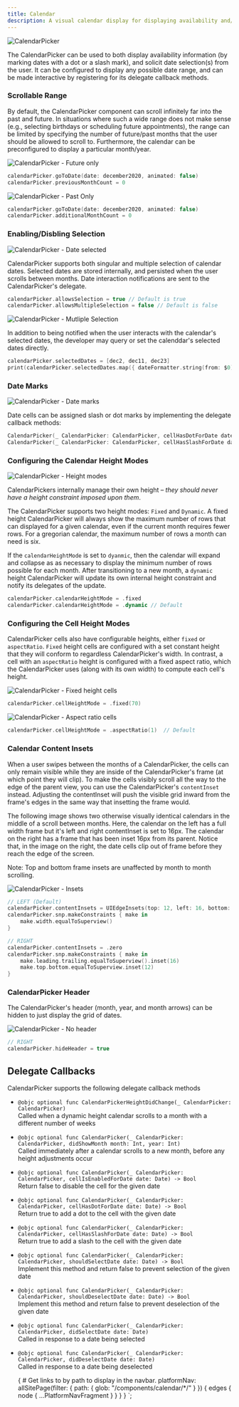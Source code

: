 ```yaml
---
title: Calendar
description: A visual calendar display for displaying availability and/or selecting dates.
---
```



<ComponentHeader data={props.data} />

![CalendarPicker](/img/ios/calendar.png 'Calendar Picker')

The CalendarPicker can be used to both display availability information (by marking dates with a dot or a slash mark), and solicit date selection(s) from the user. It can be configured to display any possible date range, and can be made interactive by registering for its delegate callback methods.

### Scrollable Range

By default, the CalendarPicker component can scroll infinitely far into the past and future. In situations where such a wide range does not make sense (e.g., selecting birthdays or scheduling future appointments), the range can be limited by specifying the number of future/past months that the user should be allowed to scroll to. Furthermore, the calendar can be preconfigured to display a particular month/year.

![CalendarPicker - Future only](/img/ios/calendar_no_previous.png 'CalendarPicker - Future only')

```swift
calendarPicker.goToDate(date: december2020, animated: false)
calendarPicker.previousMonthCount = 0

```

![CalendarPicker - Past Only](/img/ios/calendar_no_next.png 'CalendarPicker - Past Only')

```swift
calendarPicker.goToDate(date: december2020, animated: false)
calendarPicker.additionalMonthCount = 0

```

### Enabling/Disbling Selection

![CalendarPicker - Date selected](/img/ios/calendar_date_selected.png 'CalendarPicker - Date selected')

CalendarPicker supports both singular and multiple selection of calendar dates. Selected dates are stored internally, and persisted when the user scrolls between months. Date interaction notifications are sent to the CalendarPicker's delegate.

```swift
calendarPicker.allowsSelection = true // Default is true
calendarPicker.allowsMultipleSelection = false // Default is false

```

![CalendarPicker - Mutliple Selection](/img/ios/calendar_multiple_selection.png 'CalendarPicker - Multiple Selection')

In addition to being notified when the user interacts with the calendar's selected dates, the developer may query or set the calenddar's selected dates directly.

```swift
calendarPicker.selectedDates = [dec2, dec11, dec23]
print(calendarPicker.selectedDates.map({ dateFormatter.string(from: $0) }))

```

### Date Marks

![CalendarPicker - Date marks](/img/ios/calendar_slashes_dots.png 'CalendarPicker - Date marks')

Date cells can be assigned slash or dot marks by implementing the delegate callback methods:

```swift
CalendarPicker(_ CalendarPicker: CalendarPicker, cellHasDotForDate date: Date) -> Bool
CalendarPicker(_ CalendarPicker: CalendarPicker, cellHasSlashForDate date: Date) -> Bool
```

### Configuring the Calendar Height Modes

![CalendarPicker - Height modes](/img/ios/calendar_height_modes.png 'CalendarPicker - Height Modes')

CalendarPickers internally manage their own height – *they should never have a height constraint imposed upon them*.

The CalendarPicker supports two height modes: `Fixed` and `Dynamic`. A fixed height CalendarPicker will always show the maximum number of rows that can displayed for a given calendar, even if the current month requires fewer rows. For a gregorian calendar, the maximum number of rows a month can need is six.

If the `calendarHeightMode` is set to `dyanmic`, then the calendar will expand and collapse as as necessary to display the minimum number of rows possible for each month. After transitioning to a new month, a `dynamic` height CalendarPicker will update its own internal height constraint and notify its delegates of the update.

```swift
calendarPicker.calendarHeightMode = .fixed
calendarPicker.calendarHeightMode = .dynamic // Default
```

### Configuring the Cell Height Modes

CalendarPicker cells also have configurable heights, either `fixed` or `aspectRatio`. `Fixed` height cells are configured with a set constant height that they will conform to regardless CalendarPicker's width. In contrast, a cell with an `aspectRatio` height is configured with a fixed aspect ratio, which the CalendarPicker uses (along with its own width) to compute each cell's height.

![CalendarPicker - Fixed height cells](/img/ios/calendar_cell_fixed.png 'CalendarPicker - Fixed height cells')

```swift
calendarPicker.cellHeightMode = .fixed(70)
```

![CalendarPicker - Aspect ratio cells](/img/ios/calendar_cell_aspect.png 'CalendarPicker - Aspect ratio cells')

```swift
calendarPicker.cellHeightMode = .aspectRatio(1)  // Default
```

### Calendar Content Insets

When a user swipes between the months of a CalendarPicker, the cells can only remain visible while they are inside of the CalendarPicker's frame (at which point they will clip). To make the cells visibly scroll all the way to the edge of the parent view, you can use the CalendarPicker's `contentInset` instead. Adjusting the contentInset will push the visible grid inward from the frame's edges in the same way that insetting the frame would.

The following image shows two otherwise visually identical calendars in the middle of a scroll between months. Here, the calendar on the left has a full width frame but it's left and right contentInset is set to 16px. The calendar on the right has a frame that has been inset 16px from its parent. Notice that, in the image on the right, the date cells clip out of frame before they reach the edge of the screen.

Note: Top and bottom frame insets are unaffected by month to month scrolling.

![CalendarPicker - Insets](/img/ios/calendar_content_insets.png 'CalendarPicker - Insets')

```swift
// LEFT (Default)
calendarPicker.contentInsets = UIEdgeInsets(top: 12, left: 16, bottom: 12, right: 16)
calendarPicker.snp.makeConstraints { make in
    make.width.equalToSuperview()
}

```

```swift
// RIGHT
calendarPicker.contentInsets = .zero
calendarPicker.snp.makeConstraints { make in
	make.leading.trailing.equalToSuperview().inset(16)
    make.top.bottom.equalToSuperview.inset(12)
}

```

### CalendarPicker Header

The CalendarPicker's header (month, year, and month arrows) can be hidden to just display the grid of dates.

![CalendarPicker - No header](/img/ios/calendar_no_header.png 'CalendarPicker - No header')

```swift
// RIGHT
calendarPicker.hideHeader = true
```

## Delegate Callbacks

CalendarPicker supports the following delegate callback methods

-   `@objc optional func CalendarPickerHeightDidChange(_ CalendarPicker: CalendarPicker)`<br /> Called when a dynamic height calendar scrolls to a month with a different number of weeks

-   `@objc optional func CalendarPicker(_ CalendarPicker: CalendarPicker, didShowMonth month: Int, year: Int)`<br /> Called immediately after a calendar scrolls to a new month, before any height adjustments occur

-   `@objc optional func CalendarPicker(_ CalendarPicker: CalendarPicker, cellIsEnabledForDate date: Date) -> Bool`<br /> Return false to disable the cell for the given date

-   `@objc optional func CalendarPicker(_ CalendarPicker: CalendarPicker, cellHasDotForDate date: Date) -> Bool`<br /> Return true to add a dot to the cell with the given date

-   `@objc optional func CalendarPicker(_ CalendarPicker: CalendarPicker, cellHasSlashForDate date: Date) -> Bool`<br /> Return true to add a slash to the cell with the given date

-   `@objc optional func CalendarPicker(_ CalendarPicker: CalendarPicker, shouldSelectDate date: Date) -> Bool`<br /> Implement this method and return false to prevent selection of the given date

-   `@objc optional func CalendarPicker(_ CalendarPicker: CalendarPicker, shouldDeselectDate date: Date) -> Bool`<br /> Implement this method and return false to prevent deselection of the given date

-   `@objc optional func CalendarPicker(_ CalendarPicker: CalendarPicker, didSelectDate date: Date)`<br /> Called in response to a date being selected

-   `@objc optional func CalendarPicker(_ CalendarPicker: CalendarPicker, didDeselectDate date: Date)`<br /> Called in response to a date being deselected

    {
        # Get links to by path to display in the navbar.
        platformNav: allSitePage(filter: { path: { glob: "/components/calendar/*/" } }) {
            edges {
                node {
                    ...PlatformNavFragment
                }
            }
        }
    }
`;
